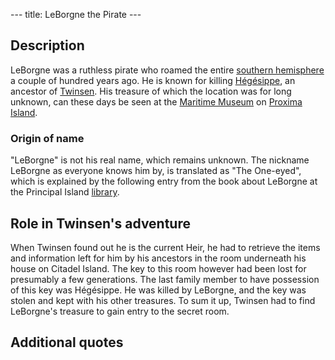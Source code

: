 ---
title: LeBorgne the Pirate
---

{{Quote|
Quote=Come here! Now that's a real sailor! LeBorgne had a log that must have contained the location of his treasure somewhere.|
Character=unknown (Principal Island)}}

==Description==

LeBorgne was a ruthless pirate who roamed the entire [[southern hemisphere]] a couple of hundred years ago. He is known for killing [[Hégésippe]], an ancestor of [[Twinsen]]. His treasure of which the location was for long unknown, can these days be seen at the [[Maritime Museum]] on [[Proxima Island]].

===Origin of name===

"LeBorgne" is not his real name, which remains unknown. The nickname LeBorgne as everyone knows him by, is translated as "The One-eyed", which is explained by the following entry from the book about LeBorgne at the Principal Island [[library]].
{{Quote|
Quote=That was his nickname because he was always chewing an old toothpick. One day, during a typhoon, he sneezed: he found his toothpick, but lost an eye!|
Character=[[Library Grobo]]}}

==Role in Twinsen's adventure==

When Twinsen found out he is the current Heir, he had to retrieve the items and information left for him by his ancestors in the room underneath his house on Citadel Island. The key to this room however had been lost for presumably a few generations. The last family member to have possession of this key was Hégésippe. He was killed by LeBorgne, and the key was stolen and kept with his other treasures. To sum it up, Twinsen had to find LeBorgne's treasure to gain entry to the secret room.

==Additional quotes==

{{Quote|
Quote="This room contains information and weapons that were amassed for generations to help the Heir who will, one day, be chosen from our descendants. The key to the room was passed down from generation to generation, but our ancestor Hégésippe was the last family member to retain the key. He was attacked and killed by the ruthless pirate LeBorgne during a sea voyage. Nobody knows where Leborgne's treasure, which undoubtedly contains the golden key to the room, is today."|
Character=Plaque at the space underneath Twinsen's House, outside of the secret room}}

{{Quote|
Quote=I'm looking for information about LeBorgne the pirate.|
Character=[[Twinsen]]}}

{{Quote|
Quote=I know that LeBorgne had some kind of a captain's log written for him (he was practically illiterate), and the boss of the tavern on Principal Island knows where it is!|
Character=Unknown (Citadel Island)}}

{{Quote|
Quote=One day, one of my swabs claimed that LeBorgne was an ancestor of mine and... well, you know how dramatic burials at sea can be!|
Character=Unknown (Citadel Island)}}

{{Quote|
Quote=Ask the sailor, he would have know who LeBorgne was.|
Character=Unknown (Citadel Island)}}

{{Quote|
Quote=Asks one of my colleagues working in the warehouse on the port. He will know about this LeBorgne.|
Character=Unknown (Citadel Island)}}

{{Quote|
Quote=I read some extracts from the captain's log - LeBorgne was ruthless! If you're still interested in the log, it's for sale at the Old Burg bazaar on Principal Island.|
Character=Unknown (Citadel Island)}}

{{Quote|
Quote="To find Captain LeBorgne's treasure, the voyager who arrives at the port of Proxima island must use the closest mooring post as a guide. With his back to the docked boats, he must follow these instructions in DISCREET mode: 6 steps to the North (straight ahead), then 6 steps to the East (to his right), following the gradual slope. 2 steps to the North (straight ahead) until he reaches the metal garbage can, 3 steps to the East (to his right) until he arrives at a light post. He must stand EXACTLY between the 2 lamp posts, and then take 8 steps to the North until he arrives at a gate. Captain LeBorgne's treasure is in the building behind the gate."|
Character="Authentic" [[Secret Map of LeBorgne's treasure]]}}

{{Quote|
Quote=I read some of the Captain's log - LeBorgne was ruthless! If you are still interested, the log is on sale at the Old Burg bazaar, on this island.|
Character=Unknown (Principal Island)}}

{{Quote|
Quote=Ha, ha! You too are looking for his treasure? Well, I sure once had an old dusty book about LeBorgne, but a customer bought it this morning. It was a rabbibunny. I know that he works over at the library.|
Character=Unknown (Principal Island)}}

{{Quote|
Quote=My dear sir, I have been looking for Captain LeBorgne's log for years now. And would you believe that I found it today while shopping in the Old Burg? Naturally, such a piece should be consulted on site. Go look on the table in the back of the room next to the projection room.|
Character=Unknown (Principal Island)}}

{{Quote|
Quote=We must have something about LeBorgne. Go check with the chief librarian. You know him already, he's a rather large, orange rabbibunny.|
Character=Unknown (Principal Island)}}

{{Quote|
Quote=Hmmh! Quite a character that LeBorgne, he scoured the entire hemisphere a few hundred years ago. My fisherman friend told me that the Bazaar is selling an object that belonged to LeBorgne.|
Character=Unknown (Principal Island)}}

{{Quote|
Quote=Ah! That LeBorgne was quite a man!|
Character=Unknown (Principal Island)}}

{{Quote|
Quote=LeBorgne! Since he didn't know how to read, he had his cook write the Captain's log. I know that it is for sale at the bazaar next door.|
Character=Unknown (Principal Island)}}

{{Quote|
Quote=Ask the librarian, he knows a lot about the history of LeBorgne.|
Character=Unknown (Principal Island)}}

{{Quote|
Quote=Come here! Now that's a real sailor! LeBorgne had a log that must have contained the location of his treasure somewhere.|
Character=Unknown (Principal Island)}}

{{Quote|
Quote=One day, one of my swabs claimed that LeBorgne was an ancestor of mine and... well, you know how dramatic burials at sea can be!|
Character=Unknown (Principal Island)}}

{{Quote|
Quote="Captain LeBorgne's treasure. This chest contains the fruits of a lifetime of dishonesty. It was seized by the IRS, the only predator known to this terrible pirate."|
Character=Plaque of treasure at [[Maritime Museum]] on [[Proxima Island]]}}

{{Quote|
Quote="Skull flag. Pirate emblem belonging to the famous pirate Captain LeBorgne."|
Character=Plaque of [[pirate flag]] at [[Maritime Museum]] on [[Proxima Island]]}}

{{Quote|
Quote=That name sounds familiar. Go visit the Maritime museum, I think that they have two objects that belonged to LeBorgne.|
Character=Unknown (Proxima Island)}}

{{Quote|
Quote=Well, well. It seems that you too have found an authentic secret map of Captain LeBorgne! Do me a favor would you? Give Lanktir, who lives next to the bazaar, back his coffee pot. I'm so ashamed, I should have given it back long ago.|
Character=Unknown (Proxima Island)}}

{{Quote|
Quote=No more fake red cards, too dangerous, I quit. From now on, I am only going to make fake Captain LeBorgne secret maps.|
Character=[[Red Card forging rabbibunny]]}}

{{Quote|
Quote=So go in front of LeBorgne's chest, which is in the museum, and read the sign!|
Character=Unknown (Proxima Island)}}

{{Quote|
Quote=Good day. Incredible huh? These objects belonging to LeBorgne that crossed through time|
Character=Unknown museum visitor}}

{{Quote|
Quote=So read the inscriptions, there are objects that belonged to LeBorgne here!|
Character=Unknown museum visitor}}